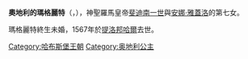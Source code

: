 {{Multiple issues|
{{Expand language|1=de|time=2020-11-27T01:31:30+00:00}}
{{Unreferenced|time=2020-11-27T01:31:30+00:00}}
}}
{{Infobox royalty
| name        = 奧地利的瑪格麗特
| image       = Margaret of Austria 2.jpg
| birth_date  = {{birth date|1536|2|16|df=y}}
| birth_place = [[因斯布魯克|因斯布魯克]]
| death_date  = {{Death date and age|1567|3|12|1536|2|16|df=y}}
| death_place = [[蒂罗尔州哈尔|提洛邦哈爾]]
| house       = [[哈布斯堡王朝|哈布斯堡王朝]]
| father      = [[斐迪南一世_(神圣罗马帝国)|斐迪南一世]]
| mother      = [[安娜·雅蓋洛|安娜·雅蓋洛]]
}}
'''奧地利的瑪格麗特'''（{{lang-de|Margarethe von Österreich}}，{{bd|1536年|2月16日|1567年|3月12日}}），神聖羅馬皇帝[[斐迪南一世_(神圣罗马帝国)|斐迪南一世]]與[[安娜·雅蓋洛|安娜·雅蓋洛]]的第七女。

瑪格麗特終生未婚，1567年於[[蒂罗尔州哈尔|提洛邦哈爾]]去世。

[[Category:哈布斯堡王朝|Category:哈布斯堡王朝]]
[[Category:奥地利公主|Category:奥地利公主]]